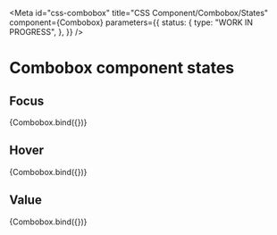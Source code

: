 <!-- @license CC0-1.0 -->


<Meta
  id="css-combobox"
  title="CSS Component/Combobox/States"
  component={Combobox}
  parameters={{
    status: {
      type: "WORK IN PROGRESS",
    },
  }}
/>

# Combobox component states

## Focus

<Canvas>
  <Story
    name="focus"
    args={{
      ...exampleArgs,
    }}
    parameters={{
      pseudo: { focus: true, focusVisible: true },
    }}
  >
    {Combobox.bind({})}
  </Story>
</Canvas>

## Hover

<Canvas>
  <Story
    name="hover"
    args={{
      ...exampleArgs,
    }}
    parameters={{
      pseudo: { hover: true },
    }}
  >
    {Combobox.bind({})}
  </Story>
</Canvas>

## Value

<Canvas>
  <Story
    name="value"
    args={{
      ...exampleArgs,
      value: "Netherlands",
    }}
  >
    {Combobox.bind({})}
  </Story>
</Canvas>
